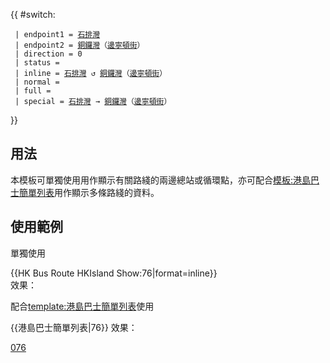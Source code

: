 {{ #switch: {{{format|}}}
  | endpoint1 = [[石排灣邨公共運輸交匯處|石排灣]]
  | endpoint2 = [[銅鑼灣]]（[[邊寧頓街]]）
  | direction = 0
  | status = 
  | inline = [[石排灣邨公共運輸交匯處|石排灣]] ↺ [[銅鑼灣]]（[[邊寧頓街]]）
  | normal =
  | full =
  | special = [[石排灣邨公共運輸交匯處|石排灣]] → [[銅鑼灣]]（[[邊寧頓街]]）
}}<noinclude>
==用法==
本模板可單獨使用用作顯示有關路綫的兩邊總站或循環點，亦可配合[[模板:港島巴士簡單列表]]用作顯示多條路綫的資料。

==使用範例==
;單獨使用
<nowiki>{{HK Bus Route HKIsland Show:76|format=inline}}</nowiki><br>
效果：{{HK Bus Route HKIsland Show:76|format=inline}}

;配合[[template:港島巴士簡單列表]]使用
<nowiki>{{港島巴士簡單列表|76}}</nowiki>
效果：{{港島巴士簡單列表|76}}
[[Category:城巴路線模板|076]]</noinclude>